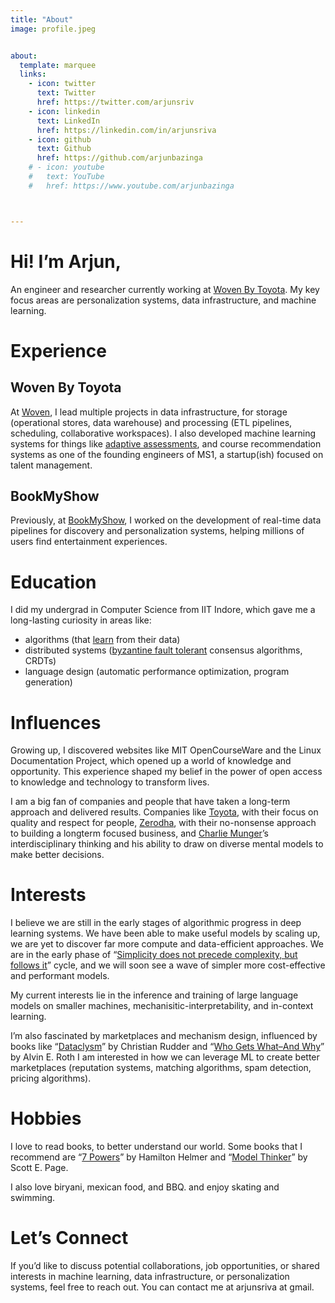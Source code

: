 ```yaml
---
title: "About"
image: profile.jpeg


about:
  template: marquee
  links:
    - icon: twitter
      text: Twitter
      href: https://twitter.com/arjunsriv
    - icon: linkedin
      text: LinkedIn
      href: https://linkedin.com/in/arjunsriva
    - icon: github
      text: Github
      href: https://github.com/arjunbazinga
    # - icon: youtube
    #   text: YouTube
    #   href: https://www.youtube.com/arjunbazinga



---
```


# Hi! I'm Arjun,

An engineer and researcher currently working at [Woven By Toyota](https://woven.toyota/en/). My key focus areas are personalization systems, data infrastructure, and machine learning.


# Experience

## Woven By Toyota
At [Woven](https://woven.toyota/en/), I lead multiple projects in data infrastructure, for storage (operational stores, data warehouse) and processing (ETL pipelines, scheduling, collaborative workspaces). 
I also developed machine learning systems for things like [adaptive assessments](https://en.wikipedia.org/wiki/Item_response_theory), and course recommendation systems as one of the founding engineers of MS1, a startup(ish) focused on talent management.

## BookMyShow
Previously, at [BookMyShow](https://bookmyshow.com), I worked on the development of real-time data pipelines for discovery and personalization systems, helping millions of users find entertainment experiences.


# Education

I did my undergrad in Computer Science from IIT Indore, which gave me a long-lasting curiosity in areas like:

*  algorithms (that [learn](https://learned.di.unipi.it/publication/learned-data-structures/learned-data-structures.pdf) from their data)
*  distributed systems ([byzantine fault tolerant](https://pmg.csail.mit.edu/papers/osdi99.pdf) consensus algorithms, CRDTs) 
*  language design (automatic performance optimization, program generation)


# Influences
Growing up, I discovered websites like MIT OpenCourseWare and the Linux Documentation Project, which opened up a world of knowledge and opportunity. This experience shaped my belief in the power of open access to knowledge and technology to transform lives.

I am a big fan of companies and people that have taken a long-term approach and delivered results. Companies like [Toyota](https://en.wikipedia.org/wiki/The_Toyota_Way), with their focus on quality and respect for people, [Zerodha](https://zerodha.tech/blog/scaling-with-common-sense/), with their no-nonsense approach to building a longterm focused business, and [Charlie Munger](https://www.poorcharliesalmanack.com/)'s interdisciplinary thinking and his ability to draw on diverse mental models to make better decisions.


# Interests

I believe we are still in the early stages of algorithmic progress in deep learning systems.
We have been able to make useful models by scaling up, we are yet to discover far more compute and data-efficient approaches.
We are in the early phase of "[Simplicity does not precede complexity, but follows it](https://gwern.net/language#:~:text=Batuman2005-,Simplicity%20does%20not%20precede%20complexity%2C%20but%20follows%20it.,-Alan%20Perlis%2C%201982)" cycle, and we will soon see a wave of simpler more cost-effective and performant models.

My current interests lie in the inference and training of large language models on smaller machines, mechanisitic-interpretability, and in-context learning.

I'm also fascinated by marketplaces and mechanism design, influenced by books like "[Dataclysm](https://www.arjunsriva.com/library/book_0/book_698.html)" by Christian Rudder and "[Who Gets What--And Why](https://www.arjunsriva.com/library/book_1/book_1000.html)" by Alvin E. Roth I am interested in how we can leverage ML to create better marketplaces (reputation systems, matching algorithms, spam detection, pricing algorithms).

# Hobbies

I love to read books, to better understand our world. Some books that I recommend are  "[7 Powers](https://www.arjunsriva.com/library/book_1/book_1030.html)" by Hamilton Helmer and "[Model Thinker](https://www.arjunsriva.com/library/book_0/book_699.html)" by Scott E. Page.

I also love biryani, mexican food, and BBQ. and enjoy skating and swimming.


# Let's Connect

If you'd like to discuss potential collaborations, job opportunities, or shared interests in machine learning, data infrastructure, or personalization systems, feel free to reach out. 
You can contact me at arjunsriva at gmail.

